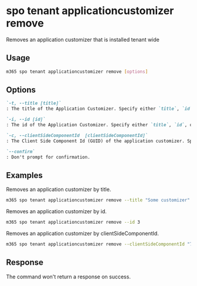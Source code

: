 
# spo tenant applicationcustomizer remove

Removes an application customizer that is installed tenant wide

## Usage

```sh
m365 spo tenant applicationcustomizer remove [options]
```

## Options

```md definition-list
`-t, --title [title]`
: The title of the Application Customizer. Specify either `title`, `id`, or `clientSideComponentId`.

`-i, --id [id]`
: The id of the Application Customizer. Specify either `title`, `id`, or `clientSideComponentId`.

`-c, --clientSideComponentId  [clientSideComponentId]`
: The Client Side Component Id (GUID) of the application customizer. Specify either `title`, `id`, or `clientSideComponentId`.

`--confirm`
: Don't prompt for confirmation.
```

<Global />

## Examples

Removes an application customizer by title.

```sh
m365 spo tenant applicationcustomizer remove --title "Some customizer"
```

Removes an application customizer by id.

```sh
m365 spo tenant applicationcustomizer remove --id 3
```

Removes an application customizer by clientSideComponentId.

```sh
m365 spo tenant applicationcustomizer remove --clientSideComponentId "7096cded-b83d-4eab-96f0-df477ed7c0bc"
```

## Response

The command won't return a response on success.
